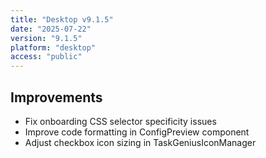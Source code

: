 ```yaml
---
title: "Desktop v9.1.5"
date: "2025-07-22"
version: "9.1.5"
platform: "desktop"
access: "public"
---
```


## Improvements

- Fix onboarding CSS selector specificity issues
- Improve code formatting in ConfigPreview component
- Adjust checkbox icon sizing in TaskGeniusIconManager